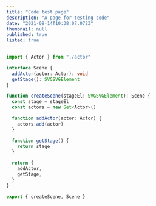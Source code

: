 ```yaml
---
title: "Code test page"
description: "A page for testing code"
date: "2021-08-14T10:38:07.072Z"
thumbnail: null
published: true
listed: true
---
```


```typescript
import { Actor } from "./actor"

interface Scene {
  addActor(actor: Actor): void
  getStage(): SVGSVGElement
}

function createScene(stageEl: SVGSVGElement): Scene {
  const stage = stageEl
  const actors = new Set<Actor>()

  function addActor(actor: Actor) {
    actors.add(actor)
  }

  function getStage() {
    return stage
  }

  return {
    addActor,
    getStage,
  }
}

export { createScene, Scene }
```
